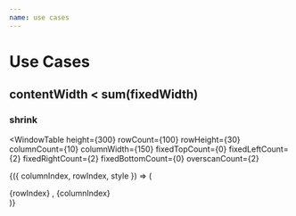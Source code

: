 ```yaml
---
name: use cases
---
```



# Use Cases

## contentWidth < sum(fixedWidth)

### shrink

<WindowTable
  height={300}
  rowCount={100}
  rowHeight={30}
  columnCount={10}
  columnWidth={150}
  fixedTopCount={0}
  fixedLeftCount={2}
  fixedRightCount={2}
  fixedBottomCount={0}
  overscanCount={2}
  
>
{({ columnIndex, rowIndex, style }) => (
  <div className="cell" style={style}>
    {rowIndex} , {columnIndex}
  </div>
)}
</WindowTable>
